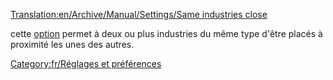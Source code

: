 [[Translation:en/Archive/Manual/Settings/Same industries close]]


cette [[fr/Archive/Manual/Settings/Options Avancées/Économie#Les industries de même type peuvent être construites proches l'une de l'autre|option]] permet à deux ou plus industries du même type d'être placés à proximité les unes des autres.

[[Category:fr/Réglages et préférences]]
{{fr/Amorce}}